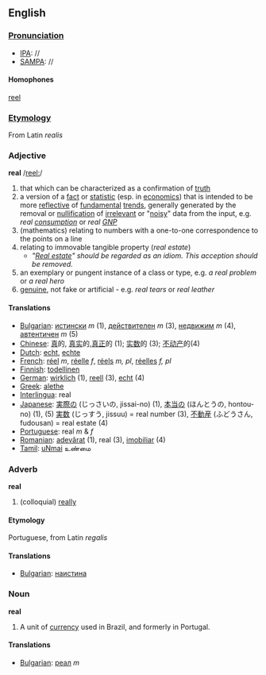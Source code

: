 == English ==
===[[Pronunciation]]===
*[[IPA]]: //
*[[SAMPA]]: //

====Homophones====
[[reel]]

===[[Etymology]]===
From Latin ''realis''

=== Adjective ===
'''real'''
/[[Pronunciation guide|reel:]]/

# that which can be characterized as a confirmation of [[truth]]
# a version of a [[fact]] or [[statistic]] (esp. in [[economics]]) that is intended to be more [[reflective]] of [[fundamental]] [[trends]], generally generated by the removal or [[nullification]] of [[irrelevant]] or "[[noisy]]" data from the input, e.g. <em>real [[consumption]]</em> or <em>real [[GNP]]</em>
# (mathematics) relating to numbers with a one-to-one correspondence to the points on a line
# relating to immovable tangible property (''real estate'')
#*''"[[Real estate]]" should be regarded as an idiom. This acception should be removed.''
# an exemplary or pungent instance of a class or type, e.g. <em>a real problem</em> or <em>a real hero</em>
# [[genuine]], not fake or artificial - e.g. <em>real tears</em> or <em>real leather</em>

==== Translations ====
*[[Bulgarian]]: [[истински]] ''m'' (1), [[действителен]] ''m'' (3), [[недвижим]] ''m'' (4), [[автентичен]] ''m'' (5)
*[[Chinese]]: [[真]]的, [[真实]]的,[[真正]]的 (1); [[实数]]的 (3); [[不动产]]的(4)
*[[Dutch]]: [[echt]], [[echte]]
*[[French]]: [[réel]] ''m'', [[réelle]] ''f'', [[réels]] ''m, pl'', [[réelles]] ''f, pl''
*[[Finnish]]: [[todellinen]]
*[[German]]: [[wirklich]] (1), [[reell]] (3), [[echt]] (4)
*[[Greek]]: [[alethe]]
*[[Interlingua]]: real
*[[Japanese]]: [[実際]]の (じっさいの, jissai-no) (1), [[本当]]の (ほんとうの, hontou-no) (1), (5) [[実数]] (じっすう, jissuu) = real number (3), [[不動産]] (ふどうさん, fudousan) = real estate (4)
*[[Portuguese]]: real ''m'' & ''f''
*[[Romanian]]: [[adevărat]] (1), real (3), [[imobiliar]] (4)
*[[Tamil]]: [[uNmai]] உண்மை

=== Adverb ===
'''real'''

# (colloquial) [[really]]

====Etymology====

Portuguese, from Latin ''regalis''

====Translations====

* [[Bulgarian]]: [[наистина]]

=== Noun ===

'''real'''

# A unit of [[currency]] used in Brazil, and formerly in Portugal.

====Translations====

* [[Bulgarian]]: [[реал]] ''m''